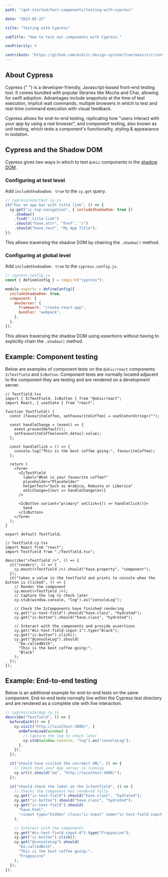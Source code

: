 ```yaml
---
path: "/get-started/test-components/testing-with-cypress"

date: "2023-02-22"

title: "Testing with Cypress"

subTitle: "How to test our components with Cypress."

navPriority: 4

contribute: "https://github.com/mi6/ic-design-system/tree/main/src/content/structured/get-started/testing-with-cypress.mdx"
---
```


## About Cypress

<p>
  <ic-link
    target="_blank"
    href="https://www.cypress.io/"
    rel="noreferer noopener nofollow"
  >
    Cypress
  </ic-link>{" "}
  is a developer-friendly, Javascript-based front-end testing tool. It comes
  bundled with popular libraries like Mocha and Chai, allowing for swift
  adoption. Advantages include snapshots at the time of test execution, implicit
  wait commands, multiple browsers in which to test and real-time command
  execution with visual feedback.
</p>

Cypress allows for end-to-end testing, replicating how "users interact with your app by using a real browser", and component testing, also known as unit testing, which tests a component's functionality, styling & appearance in isolation.

## Cypress and the Shadow DOM

Cypress gives two ways in which to test `@ukic` components in the [shadow DOM](/get-started/test-components#how-weve-built-the-components).

### Configuring at test level

Add `includeShadowDom: true` to the `cy.get` query.

```js
// cypress/e2e/test.cy.js
it("has an app bar with title link", () => {
  cy.get("ic-top-navigation", { includeShadowDom: true })
    .shadow()
    .find(".title-link")
    .should("have.attr", "href", "/")
    .should("have.text", "My App Title");
});
```

This allows traversing the shadow DOM by chaining the `.shadow()` method.

### Configuring at global level

Add `includeShadowDom: true` to the `cypress.config.js`.

```js
// cypress.config.js
const { defineConfig } = require("cypress");

module.exports = defineConfig({
  includeShadowDom: true,
  component: {
    devServer: {
      framework: "create-react-app",
      bundler: "webpack",
    },
  },
});
```

This allows traversing the shadow DOM using assertions without having to explicitly chain the `.shadow()` method.

## Example: Component testing

Below are examples of component tests on the `@ukic/react` components `IcTextfield` and `IcButton`. Component tests are normally located adjacent to the component they are testing and are rendered on a development server.

```tsx
// Textfield.tsx
import { IcTextField, IcButton } from "@ukic/react";
import React, { useState } from "react";

function Textfield() {
  const [favouriteCoffee, setFavouriteCoffee] = useState<String>("");

  const handleChange = (event) => {
    event.preventDefault();
    setFavouriteCoffee(event.detail.value);
  };

  const handleClick = () => {
    console.log("This is the best coffee going:", favouriteCoffee);
  };

  return (
    <form>
      <IcTextField
        label="What is your favourite coffee?"
        placeholder="Placeholder"
        helperText="Such as Arabica, Robusta or Liberica"
        onIcChange={(ev) => handleChange(ev)}
      />

      <IcButton variant="primary" onClick={() => handleClick()}>
        Send
      </IcButton>
    </form>
  );
}

export default Textfield;
```

```tsx
// Textfield.cy.tsx
import React from "react";
import Textfield from "./Textfield.tsx";

describe("<Textfield />", () => {
  it("renders", () => {
    cy.mount(<Textfield />).should("have.property", "component");
  });
  it("takes a value in the textfield and prints to console when the button is clicked", () => {
    // Render the component
    cy.mount(<Textfield />);
    // Capture the log to check later
    cy.stub(window.console, "log").as("consoleLog");

    // Check the IcComponents have finished rendering
    cy.get("ic-text-field").should("have.class", "hydrated");
    cy.get("ic-button").should("have.class", "hydrated");

    // Interact with the components and provide assertions
    cy.get("#ic-text-field-input-1").type("Black");
    cy.get("ic-button").click();
    cy.get("@consoleLog").should(
      "be.calledWith",
      "This is the best coffee going:",
      "Black"
    );
  });
});
```

## Example: End-to-end testing

Below is an additional example for end-to-end tests on the same component. End-to-end tests normally live within the Cypress test directory and are rendered as a complete site with live interaction.

```jsx
// cypress/e2e/App.cy.js
describe("Textfield", () => {
  beforeEach(() => {
    cy.visit("http://localhost:3000/", {
      onBeforeLoad(window) {
        // Capture the log to check later
        cy.stub(window.console, "log").as("consoleLog");
      },
    });
  });

  it("should have visited the correect URL", () => {
    // Check that your App server is running
    cy.url().should("eq", "http://localhost:3000/");
  });

  it("should check the label on the IcTextfield", () => {
    // Checks the component has rendered fully
    cy.get("ic-text-field").should("have.class", "hydrated");
    cy.get("ic-button").should("have.class", "hydrated");
    cy.get("ic-text-field").should(
      "have.html",
      '<input type="hidden" class="ic-input" name="ic-text-field-input-0" value="">'
    );

    // Interact with the components
    cy.get("#ic-text-field-input-0").type("Frappucino");
    cy.get("ic-button").click();
    cy.get("@consoleLog").should(
      "be.calledWith",
      "This is the best coffee going:",
      "Frappucino"
    );
  });
});
```
